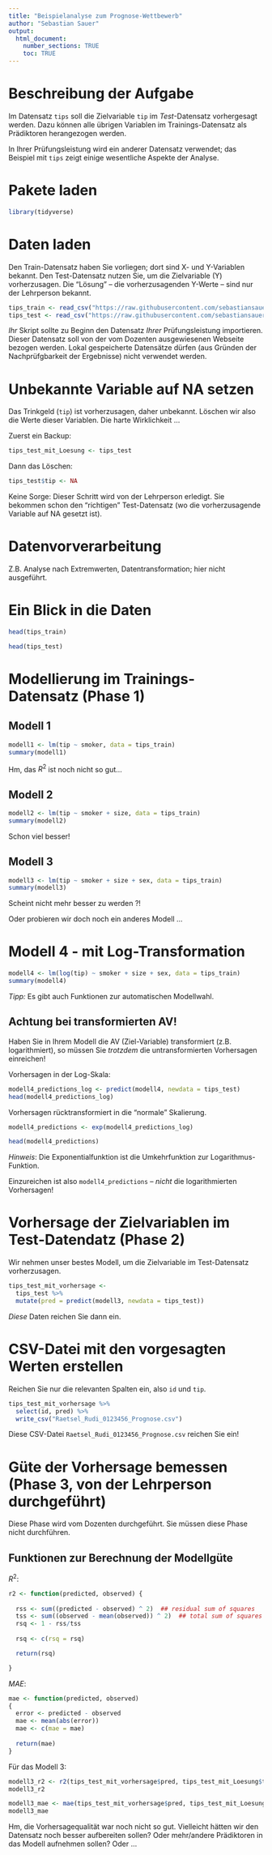 ```yaml
---
title: "Beispielanalyse zum Prognose-Wettbewerb"
author: "Sebastian Sauer"
output: 
  html_document:
    number_sections: TRUE
    toc: TRUE
---
```



# Beschreibung der Aufgabe


Im Datensatz `tips` soll die Zielvariable `tip` im *Test*-Datensatz vorhergesagt werden. Dazu können alle übrigen Variablen im Trainings-Datensatz als Prädiktoren herangezogen werden.

In Ihrer Prüfungsleistung wird ein anderer Datensatz verwendet; das Beispiel mit `tips` zeigt einige wesentliche Aspekte der Analyse.


# Pakete laden

```r
library(tidyverse)
```





# Daten laden

Den Train-Datensatz haben Sie vorliegen; dort sind X- und Y-Variablen bekannt. Den Test-Datensatz nutzen Sie, um die Zielvariable (Y) vorherzusagen. Die "Lösung" -- die vorherzusagenden Y-Werte -- sind nur der Lehrperson bekannt.


```r
tips_train <- read_csv("https://raw.githubusercontent.com/sebastiansauer/2021-sose/master/data/tips/tips_train.csv")
tips_test <- read_csv("https://raw.githubusercontent.com/sebastiansauer/2021-sose/master/data/tips/tips_test.csv")
```


*Ihr* Skript sollte zu Beginn den Datensatz *Ihrer* Prüfungsleistung importieren. Dieser Datensatz soll von der vom Dozenten ausgewiesenen Webseite bezogen werden. Lokal gespeicherte Datensätze dürfen (aus Gründen der Nachprüfgbarkeit der Ergebnisse) nicht verwendet werden.






# Unbekannte Variable auf NA setzen

Das Trinkgeld (`tip`) ist vorherzusagen, daher unbekannt. Löschen wir also die Werte dieser Variablen. Die harte Wirklichkeit ...


Zuerst ein Backup:

```r
tips_test_mit_Loesung <- tips_test
```


Dann das Löschen:

```r
tips_test$tip <- NA
```


Keine Sorge: Dieser Schritt wird von der Lehrperson erledigt. Sie bekommen schon den "richtigen" Test-Datensatz (wo die vorherzusagende Variable auf NA gesetzt ist).




# Datenvorverarbeitung

Z.B. Analyse nach Extremwerten, Datentransformation; hier nicht ausgeführt. 



# Ein Blick in die Daten

```r
head(tips_train)
```


```r
head(tips_test)
```


# Modellierung im Trainings-Datensatz (Phase 1)

## Modell 1

```r
modell1 <- lm(tip ~ smoker, data = tips_train)
summary(modell1)
```


Hm, das $R^2$ ist noch nicht so gut...

## Modell 2

```r
modell2 <- lm(tip ~ smoker + size, data = tips_train)
summary(modell2)
```

Schon viel besser!


## Modell 3



```r
modell3 <- lm(tip ~ smoker + size + sex, data = tips_train)
summary(modell3)
```

Scheint nicht mehr besser zu werden ?!




Oder probieren wir doch noch ein anderes Modell ...


# Modell 4 - mit Log-Transformation

```r
modell4 <- lm(log(tip) ~ smoker + size + sex, data = tips_train)
summary(modell4)
```

*Tipp:* Es gibt auch Funktionen zur automatischen Modellwahl.


## Achtung bei transformierten AV!

Haben Sie in Ihrem Modell die AV (Ziel-Variable) transformiert (z.B. logarithmiert), so müssen Sie *trotzdem* die untransformierten Vorhersagen einreichen!


Vorhersagen in der Log-Skala:

```r
modell4_predictions_log <- predict(modell4, newdata = tips_test)
head(modell4_predictions_log)
```

Vorhersagen rücktransformiert in die "normale" Skalierung.


```r
modell4_predictions <- exp(modell4_predictions_log)

head(modell4_predictions)
```



*Hinweis*: Die Exponentialfunktion ist die Umkehrfunktion zur Logarithmus-Funktion.

Einzureichen ist also `modell4_predictions` -- *nicht* die logarithmierten Vorhersagen!



# Vorhersage der Zielvariablen im Test-Datendatz (Phase 2)

Wir nehmen unser bestes Modell, um die Zielvariable im Test-Datensatz vorherzusagen.

```r
tips_test_mit_vorhersage <-
  tips_test %>% 
  mutate(pred = predict(modell3, newdata = tips_test))
```

*Diese* Daten reichen Sie dann ein.


# CSV-Datei mit den vorgesagten Werten erstellen

Reichen Sie nur die relevanten Spalten ein, also `id` und `tip`. 


```r
tips_test_mit_vorhersage %>% 
  select(id, pred) %>% 
  write_csv("Raetsel_Rudi_0123456_Prognose.csv")
```




Diese CSV-Datei `Raetsel_Rudi_0123456_Prognose.csv` reichen Sie ein!


# Güte der Vorhersage bemessen (Phase 3, von der Lehrperson durchgeführt)

Diese Phase wird vom Dozenten durchgeführt. Sie müssen diese Phase nicht durchführen.


## Funktionen zur Berechnung der Modellgüte

$R^2$:

```r
r2 <- function(predicted, observed) {
  
  rss <- sum((predicted - observed) ^ 2)  ## residual sum of squares
  tss <- sum((observed - mean(observed)) ^ 2)  ## total sum of squares
  rsq <- 1 - rss/tss
  
  rsq <- c(rsq = rsq)

  return(rsq)

}

```



$MAE$:

```r
mae <- function(predicted, observed)
{
  error <- predicted - observed
  mae <- mean(abs(error))
  mae <- c(mae = mae)
  
  return(mae)
}
```




Für das Modell 3:


```r
modell3_r2 <- r2(tips_test_mit_vorhersage$pred, tips_test_mit_Loesung$tip)
modell3_r2

modell3_mae <- mae(tips_test_mit_vorhersage$pred, tips_test_mit_Loesung$tip)
modell3_mae
```



Hm, die Vorhersagequalität war noch nicht so gut. Vielleicht hätten wir den Datensatz noch besser aufbereiten sollen? Oder mehr/andere Prädiktoren in das Modell aufnehmen sollen? Oder ...




